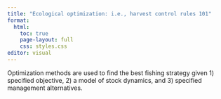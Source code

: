 ```yaml
---
title: "Ecological optimization: i.e., harvest control rules 101"
format:
  html:
    toc: true
    page-layout: full
    css: styles.css
editor: visual
---
```


Optimization methods are used to find the best fishing strategy given 1) specified objective, 2) a model of stock dynamics, and 3) specified management alternatives. 